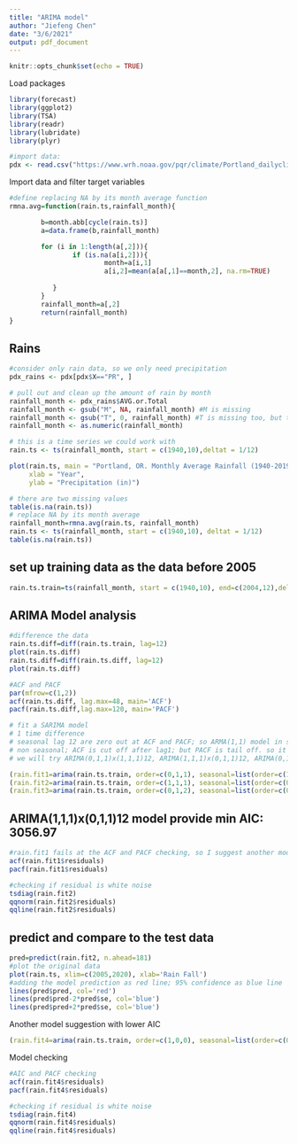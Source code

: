 ```yaml
---
title: "ARIMA model"
author: "Jiefeng Chen"
date: "3/6/2021"
output: pdf_document
---
```


```r
knitr::opts_chunk$set(echo = TRUE)
```

Load packages
```r
library(forecast) 
library(ggplot2)
library(TSA)
library(readr)
library(lubridate)
library(plyr)

#import data:
pdx <- read.csv("https://www.wrh.noaa.gov/pqr/climate/Portland_dailyclimatedata.csv", skip = 6) #skip 6 rows before taking the first row as variable name
```


Import data and filter target variables
```r
#define replacing NA by its month average function
rmna.avg=function(rain.ts,rainfall_month){

        b=month.abb[cycle(rain.ts)]
        a=data.frame(b,rainfall_month)

        for (i in 1:length(a[,2])){
                if (is.na(a[i,2])){
                        month=a[i,1]
                        a[i,2]=mean(a[a[,1]==month,2], na.rm=TRUE)
        
           }
        }
        rainfall_month=a[,2]
        return(rainfall_month)
}

```

## Rains
```r
#consider only rain data, so we only need precipitation
pdx_rains <- pdx[pdx$X=="PR", ]

# pull out and clean up the amount of rain by month
rainfall_month <- pdx_rains$AVG.or.Total
rainfall_month <- gsub("M", NA, rainfall_month) #M is missing
rainfall_month <- gsub("T", 0, rainfall_month) #T is missing too, but they are close to 0 output, so I set T=0
rainfall_month <- as.numeric(rainfall_month)

# this is a time series we could work with
rain.ts <- ts(rainfall_month, start = c(1940,10),deltat = 1/12)

plot(rain.ts, main = "Portland, OR. Monthly Average Rainfall (1940-2019)",
     xlab = "Year",
     ylab = "Precipitation (in)")

# there are two missing values
table(is.na(rain.ts))
# replace NA by its month average 
rainfall_month=rmna.avg(rain.ts, rainfall_month)
rain.ts <- ts(rainfall_month, start = c(1940,10), deltat = 1/12)
table(is.na(rain.ts))

```
## set up training data as the data before 2005
```r
rain.ts.train=ts(rainfall_month, start = c(1940,10), end=c(2004,12),deltat = 1/12)
```

## ARIMA Model analysis
```r
#difference the data
rain.ts.diff=diff(rain.ts.train, lag=12)
plot(rain.ts.diff)
rain.ts.diff=diff(rain.ts.diff, lag=12)
plot(rain.ts.diff)
```
```r
#ACF and PACF
par(mfrow=c(1,2))
acf(rain.ts.diff, lag.max=48, main='ACF')
pacf(rain.ts.diff,lag.max=120, main='PACF')
```

```r
# fit a SARIMA model
# 1 time difference
# seasonal lag 12 are zero out at ACF and PACF; so ARMA(1,1) model in seasonal. 
# non seasonal; ACF is cut off after lag1; but PACF is tail off. so it is MA(1)
# we will try ARIMA(0,1,1)x(1,1,1)12, ARIMA(1,1,1)x(0,1,1)12, ARIMA(0,1,2)x(0,1,1)12

(rain.fit1=arima(rain.ts.train, order=c(0,1,1), seasonal=list(order=c(1,1,1), period=12)))
(rain.fit2=arima(rain.ts.train, order=c(1,1,1), seasonal=list(order=c(0,1,1), period=12)))
(rain.fit3=arima(rain.ts.train, order=c(0,1,2), seasonal=list(order=c(0,1,1), period=12)))

```
## ARIMA(1,1,1)x(0,1,1)12 model provide min AIC: 3056.97

```r
#rain.fit1 fails at the ACF and PACF checking, so I suggest another model (with even lower AIC) at the bottom 
acf(rain.fit1$residuals)
pacf(rain.fit1$residuals)

#checking if residual is white noise
tsdiag(rain.fit2)
qqnorm(rain.fit2$residuals)
qqline(rain.fit2$residuals)
```



## predict and compare to the test data
```r
pred=predict(rain.fit2, n.ahead=181)
#plot the original data
plot(rain.ts, xlim=c(2005,2020), xlab='Rain Fall')
#adding the model prediction as red line; 95% confidence as blue line
lines(pred$pred, col='red')
lines(pred$pred-2*pred$se, col='blue')
lines(pred$pred+2*pred$se, col='blue')
```




Another model suggestion with lower AIC
```r
(rain.fit4=arima(rain.ts.train, order=c(1,0,0), seasonal=list(order=c(0,1,1), period=12)))
```


Model checking
```r
#AIC and PACF checking
acf(rain.fit4$residuals)
pacf(rain.fit4$residuals)

#checking if residual is white noise
tsdiag(rain.fit4)
qqnorm(rain.fit4$residuals)
qqline(rain.fit4$residuals)
```

